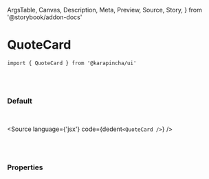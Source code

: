   ArgsTable,
  Canvas,
  Description,
  Meta,
  Preview,
  Source,
  Story,
} from '@storybook/addon-docs'


<Meta title='01. Atoms / QuoteCard' component={QuoteCard} />

# QuoteCard

`import { QuoteCard } from '@karapincha/ui'`

<br />
<br />

### Default

<br />

<Story name='Default'>
  <div className='doc-story__preview' style={{ zoom: '100%' }}>
    <div className='flex items-center gap-4'>
      <QuoteCard />
    </div>
  </div>
</Story>

<Source language={'jsx'} code={dedent`<QuoteCard />`} />

<br />
<br />

### Properties

<ArgsTable of={QuoteCard} />
